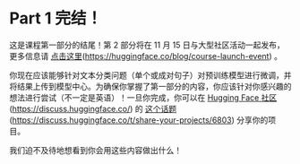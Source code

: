 # Part 1 完结！

这是课程第一部分的结尾！第 2 部分将在 11 月 15 日与大型社区活动一起发布，更多信息请 [点击这里](https://huggingface.co/blog/course-launch-event)(https://huggingface.co/blog/course-launch-event) 。

你现在应该能够针对文本分类问题（单个或成对句子）对预训练模型进行微调，并将结果上传到模型中心。为确保你掌握了第一部分的内容，你应该针对你感兴趣的想法进行尝试（不一定是英语）！一旦你完成，你可以在 [Hugging Face 社区](https://discuss.huggingface.co/)(https://discuss.huggingface.co/) 的 [这个话题](https://discuss.huggingface.co/t/share-your-projects/6803)(https://discuss.huggingface.co/t/share-your-projects/6803) 分享你的项目。

我们迫不及待地想看到你会用这些内容做出什么！
